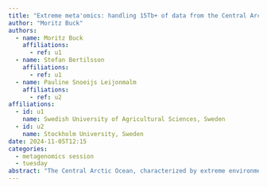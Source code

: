 ```yaml
---
title: "Extreme meta'omics: handling 15Tb+ of data from the Central Arctic Ocean"
author: "Moritz Buck"
authors:
  - name: Moritz Buck
    affiliations:
      - ref: u1
  - name: Stefan Bertilsson
    affiliations:
      - ref: u1
  - name: Pauline Snoeijs Leijonmalm
    affiliations:
      - ref: u2
affiliations:
  - id: u1
    name: Swedish University of Agricultural Sciences, Sweden
  - id: u2
    name: Stockholm University, Sweden
date: 2024-11-05T12:15
categories:
  - metagenomics session
  - tuesday
abstract: "The Central Arctic Ocean, characterized by extreme environmental conditions such as low temperatures, limited nutrient availability, and prolonged periods of darkness, represents a largely unexplored frontier in microbial ecology. Leveraging the extensive sampling efforts of the MOSAiC (Multidisciplinary Drifting Observatory for the Study of Arctic Climate) expedition and the Synoptic Arctic Survey (SynArctic) cruise, we have generated over 15TB of metagenomic and metatranscriptomic data. This unprecedented dataset provides valuable insights into this remote region's microbial diversity and metabolic functions. However, the large-scale dataset presents significant bioinformatic challenges. The sheer volume of data can complicate even the most trivial processing and analysis steps. From storage to visualisation, bottlenecks can appear at every angle. Efficiently managing and analyzing the data, while ensuring high-quality work, is hard. Overcoming these bioinformatic challenges is essential to fully understand the roles of microbial communities in Arctic biogeochemical cycles, particularly in the context of climate change. I will present and discuss some of these issues, and lessons learned. As well as the data itself and some preliminary results extracted from this treasure trove of data will help us understand polar microbial ecosystems."
---
```

